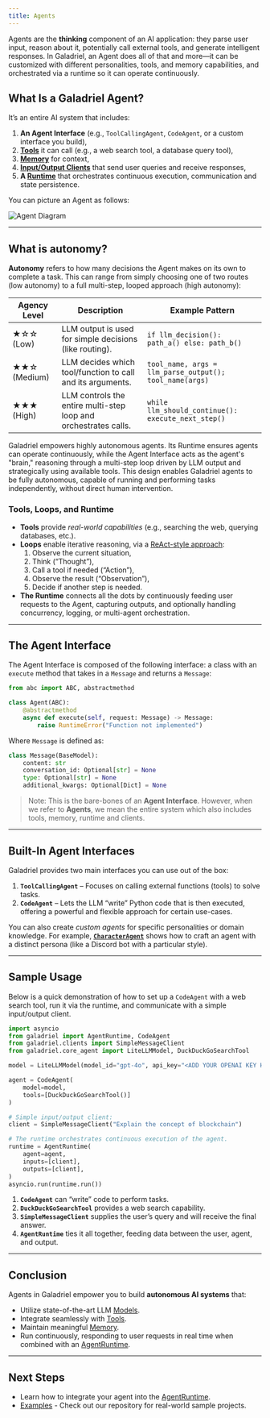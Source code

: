 ```yaml
---
title: Agents
---
```


Agents are the **thinking** component of an AI application: they parse user input, reason about it, potentially call external tools, and generate intelligent responses. In Galadriel, an Agent does all of that and more—it can be customized with different personalities, tools, and memory capabilities, and orchestrated via a runtime so it can operate continuously.

## What Is a Galadriel Agent?

It’s an entire AI system that includes:

1. **An Agent Interface** (e.g., `ToolCallingAgent`, `CodeAgent`, or a custom interface you build),
2. [**Tools**](https://docs.galadriel.com/galadriel-network/tutorials/tools) it can call (e.g., a web search tool, a database query tool),
3. [**Memory**](https://docs.galadriel.com/galadriel-network/tutorials/memory) for context,
4. [**Input/Output Clients**](https://docs.galadriel.com/galadriel-network/tutorials/clients) that send user queries and receive responses,
5. **A [Runtime](https://docs.galadriel.com/galadriel-network/concepts/runtime)** that orchestrates continuous execution, communication and state persistence.

You can picture an Agent as follows:

<img src="/images/agent_2.jpg" alt="Agent Diagram" />

---

## What is autonomy?

**Autonomy** refers to how many decisions the Agent makes on its own to complete a task. This can range from simply choosing one of two routes (low autonomy) to a full multi-step, looped approach (high autonomy):

| Agency Level | Description | Example Pattern |
| --- | --- | --- |
| ★☆☆ (Low) | LLM output is used for simple decisions (like routing). | `if llm_decision(): path_a() else: path_b()` |
| ★★☆ (Medium) | LLM decides which tool/function to call and its arguments. | `tool_name, args = llm_parse_output(); tool_name(args)` |
| ★★★ (High) | LLM controls the entire multi-step loop and orchestrates calls. | `while llm_should_continue(): execute_next_step()` |

Galadriel empowers highly autonomous agents.  Its Runtime ensures agents can operate continuously, while the Agent Interface acts as the agent's "brain," reasoning through a multi-step loop driven by LLM output and strategically using available tools.  This design enables Galadriel agents to be fully autonomous, capable of running and performing tasks independently, without direct human intervention.

### Tools, Loops, and Runtime

- **Tools** provide *real-world capabilities* (e.g., searching the web, querying databases, etc.).
- **Loops** enable iterative reasoning, via a [ReAct-style approach](https://huggingface.co/papers/2210.03629):
    1. Observe the current situation,
    2. Think (“Thought”),
    3. Call a tool if needed (“Action”),
    4. Observe the result (“Observation”),
    5. Decide if another step is needed.
- **The Runtime** connects all the dots by continuously feeding user requests to the Agent, capturing outputs, and optionally handling concurrency, logging, or multi-agent orchestration.

---

## The Agent Interface

The Agent Interface is composed of the following interface: a class with an `execute` method that takes in a `Message` and returns a `Message`:

```python
from abc import ABC, abstractmethod

class Agent(ABC):
    @abstractmethod
    async def execute(self, request: Message) -> Message:
        raise RuntimeError("Function not implemented")
```

Where `Message` is defined as:

```python
class Message(BaseModel):
    content: str
    conversation_id: Optional[str] = None
    type: Optional[str] = None
    additional_kwargs: Optional[Dict] = None
```

> Note: This is the bare-bones of an **Agent Interface**. However, when we refer to **Agents**, we mean the entire system which also includes tools, memory, runtime and clients.
>

---

## Built-In Agent Interfaces

Galadriel provides two main interfaces you can use out of the box:

1. **`ToolCallingAgent`** – Focuses on calling external functions (tools) to solve tasks.
2. **`CodeAgent`** – Lets the LLM “write” Python code that is then executed, offering a powerful and flexible approach for certain use-cases.

You can also create *custom agents* for specific personalities or domain knowledge. For example, [**`CharacterAgent`**](https://github.com/galadriel-ai/galadriel/tree/main/examples/discord) shows how to craft an agent with a distinct persona (like a Discord bot with a particular style).

---

## Sample Usage

Below is a quick demonstration of how to set up a `CodeAgent` with a web search tool, run it via the runtime, and communicate with a simple input/output client.

```python
import asyncio
from galadriel import AgentRuntime, CodeAgent
from galadriel.clients import SimpleMessageClient
from galadriel.core_agent import LiteLLMModel, DuckDuckGoSearchTool

model = LiteLLMModel(model_id="gpt-4o", api_key="<ADD YOUR OPENAI KEY HERE>")

agent = CodeAgent(
    model=model,
    tools=[DuckDuckGoSearchTool()]
)

# Simple input/output client:
client = SimpleMessageClient("Explain the concept of blockchain")

# The runtime orchestrates continuous execution of the agent.
runtime = AgentRuntime(
    agent=agent,
    inputs=[client],
    outputs=[client],
)
asyncio.run(runtime.run())
```

1. **`CodeAgent`** can “write” code to perform tasks.
2. **`DuckDuckGoSearchTool`** provides a web search capability.
3. **`SimpleMessageClient`** supplies the user’s query and will receive the final answer.
4. **`AgentRuntime`** ties it all together, feeding data between the user, agent, and output.

---

## Conclusion

Agents in Galadriel empower you to build **autonomous AI systems** that:

- Utilize state-of-the-art LLM [Models](https://docs.galadriel.com/galadriel-network/integrations/models).
- Integrate seamlessly with [Tools](https://docs.galadriel.com/galadriel-network/tutorials/tools).
- Maintain meaningful [Memory](https://docs.galadriel.com/galadriel-network/tutorials/memory).
- Run continuously, responding to user requests in real time when combined with an [AgentRuntime](https://docs.galadriel.com/galadriel-network/concepts/runtime).

---

## Next Steps

- Learn how to integrate your agent into the [AgentRuntime](https://docs.galadriel.com/galadriel-network/concepts/runtime).
- [Examples](https://docs.galadriel.com/galadriel-network/examples/examples) - Check out our repository for real-world sample projects.
